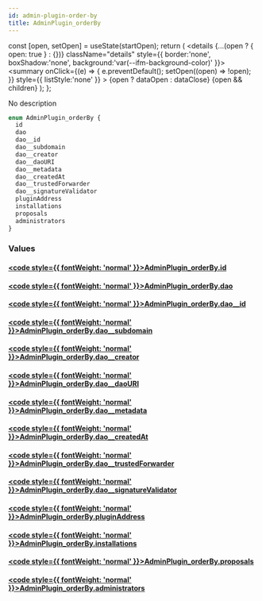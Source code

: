 ```yaml
---
id: admin-plugin-order-by
title: AdminPlugin_orderBy
---
```









  const [open, setOpen] = useState(startOpen);
  return (
    <details {...(open ? { open: true } : {})} className="details" style={{ border:'none', boxShadow:'none', background:'var(--ifm-background-color)' }}>
      <summary
        onClick={(e) => {
          e.preventDefault();
          setOpen((open) => !open);
        }}
        style={{ listStyle:'none' }}
      >
      {open ? dataOpen : dataClose}
      </summary>
      {open && children}
    </details>
  );
};








No description


```graphql
enum AdminPlugin_orderBy {
  id
  dao
  dao__id
  dao__subdomain
  dao__creator
  dao__daoURI
  dao__metadata
  dao__createdAt
  dao__trustedForwarder
  dao__signatureValidator
  pluginAddress
  installations
  proposals
  administrators
}
```




### Values

#### [<code style={{ fontWeight: 'normal' }}>AdminPlugin_orderBy.<b>id</b></code>](#)  
> 
> 
> 
> 

#### [<code style={{ fontWeight: 'normal' }}>AdminPlugin_orderBy.<b>dao</b></code>](#)  
> 
> 
> 
> 

#### [<code style={{ fontWeight: 'normal' }}>AdminPlugin_orderBy.<b>dao__id</b></code>](#)  
> 
> 
> 
> 

#### [<code style={{ fontWeight: 'normal' }}>AdminPlugin_orderBy.<b>dao__subdomain</b></code>](#)  
> 
> 
> 
> 

#### [<code style={{ fontWeight: 'normal' }}>AdminPlugin_orderBy.<b>dao__creator</b></code>](#)  
> 
> 
> 
> 

#### [<code style={{ fontWeight: 'normal' }}>AdminPlugin_orderBy.<b>dao__daoURI</b></code>](#)  
> 
> 
> 
> 

#### [<code style={{ fontWeight: 'normal' }}>AdminPlugin_orderBy.<b>dao__metadata</b></code>](#)  
> 
> 
> 
> 

#### [<code style={{ fontWeight: 'normal' }}>AdminPlugin_orderBy.<b>dao__createdAt</b></code>](#)  
> 
> 
> 
> 

#### [<code style={{ fontWeight: 'normal' }}>AdminPlugin_orderBy.<b>dao__trustedForwarder</b></code>](#)  
> 
> 
> 
> 

#### [<code style={{ fontWeight: 'normal' }}>AdminPlugin_orderBy.<b>dao__signatureValidator</b></code>](#)  
> 
> 
> 
> 

#### [<code style={{ fontWeight: 'normal' }}>AdminPlugin_orderBy.<b>pluginAddress</b></code>](#)  
> 
> 
> 
> 

#### [<code style={{ fontWeight: 'normal' }}>AdminPlugin_orderBy.<b>installations</b></code>](#)  
> 
> 
> 
> 

#### [<code style={{ fontWeight: 'normal' }}>AdminPlugin_orderBy.<b>proposals</b></code>](#)  
> 
> 
> 
> 

#### [<code style={{ fontWeight: 'normal' }}>AdminPlugin_orderBy.<b>administrators</b></code>](#)  
> 
> 
> 
> 





